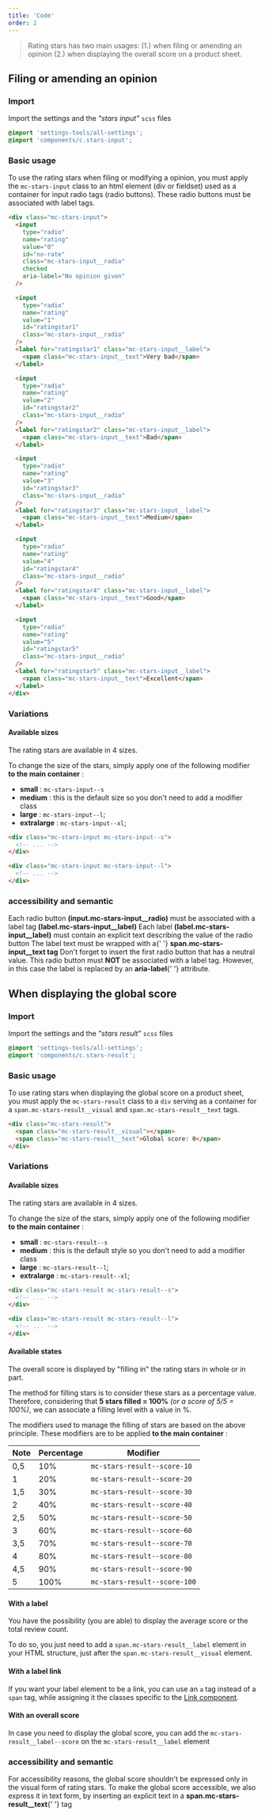 ```yaml
---
title: 'Code'
order: 2
---
```


> Rating stars has two main usages: (1.) when filing or amending an opinion (2.) when displaying the overall score on a product sheet.

## Filing or amending an opinion

### Import

Import the settings and the _"stars input"_ `scss` files

```scss
@import 'settings-tools/all-settings';
@import 'components/c.stars-input';
```

### Basic usage

To use the rating stars when filing or modifying a opinion, you must apply the `mc-stars-input` class to an html element (div or fieldset) used as a container for input radio tags (radio buttons). These radio buttons must be associated with label tags.

```html
<div class="mc-stars-input">
  <input
    type="radio"
    name="rating"
    value="0"
    id="no-rate"
    class="mc-stars-input__radio"
    checked
    aria-label="No opinion given"
  />

  <input
    type="radio"
    name="rating"
    value="1"
    id="ratingstar1"
    class="mc-stars-input__radio"
  />
  <label for="ratingstar1" class="mc-stars-input__label">
    <span class="mc-stars-input__text">Very bad</span>
  </label>

  <input
    type="radio"
    name="rating"
    value="2"
    id="ratingstar2"
    class="mc-stars-input__radio"
  />
  <label for="ratingstar2" class="mc-stars-input__label">
    <span class="mc-stars-input__text">Bad</span>
  </label>

  <input
    type="radio"
    name="rating"
    value="3"
    id="ratingstar3"
    class="mc-stars-input__radio"
  />
  <label for="ratingstar3" class="mc-stars-input__label">
    <span class="mc-stars-input__text">Medium</span>
  </label>

  <input
    type="radio"
    name="rating"
    value="4"
    id="ratingstar4"
    class="mc-stars-input__radio"
  />
  <label for="ratingstar4" class="mc-stars-input__label">
    <span class="mc-stars-input__text">Good</span>
  </label>

  <input
    type="radio"
    name="rating"
    value="5"
    id="ratingstar5"
    class="mc-stars-input__radio"
  />
  <label for="ratingstar5" class="mc-stars-input__label">
    <span class="mc-stars-input__text">Excellent</span>
  </label>
</div>
```

<Story id="form-rating-stars-input--default" />

### Variations

#### Available sizes

The rating stars are available in 4 sizes.

To change the size of the stars, simply apply one of the following modifier **to the main container** :

- **small** : `mc-stars-input--s`
- **medium** : this is the default size so you don't need to add a modifier class
- **large** : `mc-stars-input--l`;
- **extralarge** : `mc-stars-input--xl`;

```html
<div class="mc-stars-input mc-stars-input--s">
  <!-- ... -->
</div>

<div class="mc-stars-input mc-stars-input--l">
  <!-- ... -->
</div>
```

<Story id="form-rating-stars-input--all-sizes" />

### accessibility and semantic

<HintItem>
  Each radio button <strong>(input.mc-stars-input__radio)</strong> must be
  associated with a label tag <strong>(label.mc-stars-input__label)</strong>
</HintItem>

<HintItem>
  Each label <strong>(label.mc-stars-input__label)</strong> must contain an
  explicit text describing the value of the radio button
</HintItem>

<HintItem>
  The label text must be wrapped with a{' '}
  <strong>span.mc-stars-input__text tag</strong>
</HintItem>

<HintItem dont>
  Don't forget to insert the first radio button that has a neutral value. This
  radio button must <strong>NOT</strong> be associated with a label tag.
  However, in this case the label is replaced by an <strong>aria-label</strong>{' '}
  attribute.
</HintItem>

## When displaying the global score

### Import

Import the settings and the _"stars result"_ `scss` files

```scss
@import 'settings-tools/all-settings';
@import 'components/c.stars-result';
```

### Basic usage

To use rating stars when displaying the global score on a product sheet, you must apply the `mc-stars-result` class to a `div` serving as a container for a `span.mc-stars-result__visual` and `span.mc-stars-result__text` tags.

```html
<div class="mc-stars-result">
  <span class="mc-stars-result__visual"></span>
  <span class="mc-stars-result__text">Global score: 0</span>
</div>
```

<Story id="indicator-rating-stars-result--default" />

### Variations

#### Available sizes

The rating stars are available in 4 sizes.

To change the size of the stars, simply apply one of the following modifier **to the main container** :

- **small** : `mc-stars-result--s`
- **medium** : this is the default style so you don't need to add a modifier class
- **large** : `mc-stars-result--l`;
- **extralarge** : `mc-stars-result--xl`;

```html
<div class="mc-stars-result mc-stars-result--s">
  <!-- ... -->
</div>

<div class="mc-stars-result mc-stars-result--l">
  <!-- ... -->
</div>
```

#### Available states

The overall score is displayed by "filling in" the rating stars in whole or in part.

The method for filling stars is to consider these stars as a percentage value. Therefore, considering that **5 stars filled = 100%** _(or a score of 5/5 = 100%)_, we can associate a filling level with a value in %.

The modifiers used to manage the filling of stars are based on the above principle.
These modifiers are to be applied **to the main container** :

| Note | Percentage | Modifier                     |
| ---- | ---------- | ---------------------------- |
| 0,5  | 10%        | `mc-stars-result--score-10`  |
| 1    | 20%        | `mc-stars-result--score-20`  |
| 1,5  | 30%        | `mc-stars-result--score-30`  |
| 2    | 40%        | `mc-stars-result--score-40`  |
| 2,5  | 50%        | `mc-stars-result--score-50`  |
| 3    | 60%        | `mc-stars-result--score-60`  |
| 3,5  | 70%        | `mc-stars-result--score-70`  |
| 4    | 80%        | `mc-stars-result--score-80`  |
| 4,5  | 90%        | `mc-stars-result--score-90`  |
| 5    | 100%       | `mc-stars-result--score-100` |

<Story id="indicator-rating-stars-result--all-sizes" />

#### With a label

You have the possibility (you are able) to display the average score or the total review count.

To do so, you just need to add a `span.mc-stars-result__label` element in your HTML structure, just after the `span.mc-stars-result__visual` element.

<Story id="indicator-rating-stars-result--variation-with-label" />

#### With a label link

If you want your label element to be a link, you can use an `a` tag instead of a `span` tag, while assigning it the classes specific to the [Link component](/Components/Links/code/#available-sizes).

<Story id="indicator-rating-stars-result--variation-with-label-and-link" />

#### With an overall score

In case you need to display the global score, you can add the `mc-stars-result__label--score` on the `mc-stars-result__label` element

<Story id="indicator-rating-stars-result--variation-with-overall" />

### accessibility and semantic

<HintItem dont>
  For accessibility reasons, the global score shouldn't be expressed only in the
  visual form of rating stars.
</HintItem>

<HintItem>
  To make the global score accessible, we also express it in text form, by
  inserting an explicit text in a <strong>span.mc-stars-result__text</strong>{' '}
  tag
</HintItem>
